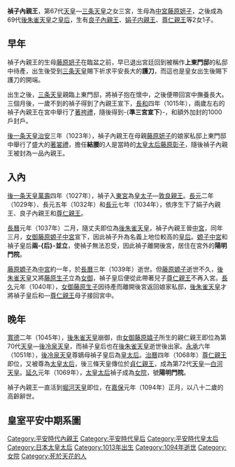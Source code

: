 {{沒有來源|time=2012-01-06}}
{{東亞女性歷史人物
|名稱 =祯子内亲王
|身份 =日本平安时代[[内亲王|内亲王]]
|國家 =
|屆數 =
|最高職務 =日本皇后
|前任 =[[藤原威子|藤原威子]]
|繼任 = [[藤原嫄子|藤原嫄子]]
|畫像=
|說明=
|姓=
|名=祯子
|姓名=
|字=
|官職 =
|封爵 =
|封號 =
|位號=
|位階=
|御稱號 =<!--日本皇族之稱號-->
|宮號1 =<!--日本皇族之宮號-->
|宮號2 =<!--朝鮮王族之宮號-->
|封地 =
|湯沐邑 =
|神號 =
|尊號 =
|族裔 = 
|信仰 = <!--指的是宗教信仰-->
|旗籍 =<!--清朝旗人專用-->
|氏族 =日本皇室
|府邸 =
|世系 = 
|初名 =
|乳名 =<!--日本、朝鮮、琉球以外人物用-->
|幼名 =<!--日本人用-->
|兒名 =<!--朝鮮人用-->
|童名 =<!--琉球人用-->
|小字=
|號=
|法號=
|院號=陽明門院
|其他名號=
|出生日期=[[长和|长和]]二年七月初六日（1013年8月15日）
|出生地點=
|婚年=[[万寿|万寿]]四年（1027年）
|逝世日期= [[宽治|宽治]]八年一月十六日（1094年2月3日）（81歲）
|逝世地點=
|諡號=
|墓葬=
|祠廟=
|父親=[[三条天皇|三条天皇]]
|嫡母=
|母親=[[藤原妍子|藤原妍子]]
|夫=[[后朱雀天皇|后朱雀天皇]]
|婚姻名份= [[正室|正室]]
|夫之父=[[一条天皇|一条天皇]]
|夫之母=[[藤原彰子|藤原彰子]]
|夫之嫡母=
|夫之元配=[[藤原嬉子|藤原嬉子]]
|夫之正室=
|夫之繼室=
|夫之平妻=[[藤原嫄子|藤原嫄子]]
|夫之側室=[[藤原生子|藤原生子]]<br/>[[藤原延子_(藤原赖宗女)|藤原延子]]
|兄弟=
|姊妹=
|嫡兄弟=
|嫡姊妹=
|庶兄弟=
|庶姊妹=
|同胞兄弟= 
|同胞姊妹=
|異母兄弟=[[敦明亲王|敦明亲王]]<br/>[[敦仪亲王|敦仪亲王]]<br/>[[敦平亲王|敦平亲王]]<br/>[[信性入道亲王|信性入道亲王]]
|異母姊妹=[[当子内亲王|当子内亲王]]<br/>[[禔子內親王|褆子内亲王]]
|異父兄弟=
|異父姊妹=
|繼兄弟=
|繼姊妹=
|子=[[后三条天皇|后三条天皇]]
|女=[[良子内亲王|良子内亲王]]<br/>[[娟子内亲王|娟子内亲王]]
|養子=
|養女=[[笃子内亲王|笃子内亲王]]（实为孙女）
|繼子=
|繼女=
|其他親屬 =
|經歷 = 
|著作 =
|注釋=
}}
'''禎子內親王'''{{BD|1013年|8月15日|1094年|2月3日}}，第67代[[天皇|天皇]]—[[三条天皇|三条天皇]]之女三宮，生母為[[中宮|中宮]][[藤原妍子|藤原妍子]]，之後成為69代[[後朱雀天皇|後朱雀天皇]]之[[皇后|皇后]]，生有[[良子內親王|良子內親王]]、[[娟子内親王|娟子内親王]]、[[後三条天皇|尊仁親王]]等2女1子。

== 早年 ==

禎子內親王的生母[[藤原妍子|藤原妍子]]在臨盆之前，早已退出宮廷回到被稱作'''上東門邸'''的私邸中待產，出生後受到[[三条天皇|三条天皇]]賜下祈求平安長大的'''護刀'''，而這也是皇女出生後賜下護刀的開端。

出生之後，[[三条天皇|三条天皇]]親臨上東門邸，將禎子抱在懷中，之後便帶回宮中撫養長大。三個月後，一歲不到的禎子得到了內親王宣下，[[長和|長和]]四年（1015年），兩歲左右的禎子內親王在宮中舉行了[[著袴禮|著袴禮]]，隨後得到-{'''準三宮宣下'''}-，和額外加封的1000戶封戶。

[[後一条天皇|後一条天皇]][[治安_(後一條天皇)|治安]]三年（1023年），禎子內親王在母親[[藤原妍子|藤原妍子]]的娘家私邸上東門邸中舉行了盛大的[[著裳禮|著裳禮]]，擔任'''結腰'''的人是當時的[[太皇太后|太皇太后]][[藤原彰子|藤原彰子]]，隨後禎子內親王被封為一品內親王。

== 入內 ==

[[後一条天皇|後一条天皇]][[萬壽|萬壽]]四年（1027年），禎子入[[東宮|東宮]]為[[皇太子|皇太子]]—[[後朱雀天皇|敦良親王]]。[[長元|長元]]二年（1029年）、長元五年（1032年）和[[長元|長元]]七年（1034年），依序生下了娟子內親王、良子內親王和[[後三条天皇|尊仁親王]]。

[[長曆|長曆]]元年（1037年）二月，隨丈夫即位為[[後朱雀天皇|後朱雀天皇]]，禎子內親王晉[[中宮|中宮]]，同年三月，[[女御|女御]][[藤原嫄子|藤原嫄子]][[中宮|中宮]]宣下，因此禎子升為名義上地位較高的[[皇后|皇后]]。[[藤原嫄子|嫄子中宮]]和禎子皇后'''兩-{后}-並立'''，使禎子無法忍受，因此禎子離開後宮，居住在宮外的'''陽明門院'''。

[[藤原嫄子|藤原嫄子]]為[[中宮|中宮]]約一年，於[[長曆|長曆]]三年（1039年）逝世。但[[藤原嫄子|藤原嫄子]]逝世不久，[[後朱雀天皇|後朱雀天皇]]又將[[藤原生子|藤原生子]]立為[[女御|女御]]，禎子皇后便從此帶著兒子[[後三条天皇|尊仁親王]]不再入宮。[[長久_(年號)|長久]]元年（1040年），[[女御|女御]][[藤原生子|藤原生子]]因待產而離開後宮返回娘家私邸，[[後朱雀天皇|後朱雀天皇]]才將禎子皇后和—[[後三条天皇|尊仁親王]]母子接回宮中。

== 晚年 ==

[[寬德|寬德]]二年（1045年），[[後朱雀天皇|後朱雀天皇]]崩御，由[[女御|女御]][[藤原嬉子|藤原嬉子]]所生的親仁親王即位為第70代[[天皇|天皇]]—[[後冷泉天皇|後冷泉天皇]]，而禎子皇后也在[[後朱雀天皇|後朱雀天皇]]逝世後出家。[[永承|永承]]六年（1051年），[[後冷泉天皇|後冷泉天皇]]尊嫡母禎子皇后為[[皇太后|皇太后]]。[[治曆|治曆]]四年（1068年）[[後三條天皇|尊仁親王]]即位，又被尊為[[太皇太后|太皇太后]]，後三條天皇傳位於[[白河天皇|貞仁親王]]，成為第72代[[天皇|天皇]]—[[白河天皇|白河天皇]]。[[延久|延久]]元年（1069年），[[太皇太后|太皇太后]]禎子成為[[女院|女院]]，號'''陽明門院'''。

禎子內親王一直活到[[堀河天皇|堀河天皇]]即位，在[[嘉保|嘉保]]元年（1094年）正月，以八十二歲的高齡辭世。

==皇室平安中期系圖==
{{皇室平安中期}}

{{平安時代皇后}}

[[Category:平安時代內親王|Category:平安時代內親王]]
[[Category:平安時代皇后|Category:平安時代皇后]]
[[Category:平安時代皇太后|Category:平安時代皇太后]]
[[Category:日本太皇太后|Category:日本太皇太后]]
[[Category:1013年出生|Category:1013年出生]]
[[Category:1094年逝世|Category:1094年逝世]]
[[Category:女院|Category:女院]]
[[Category:死於天花的人|Category:死於天花的人]]